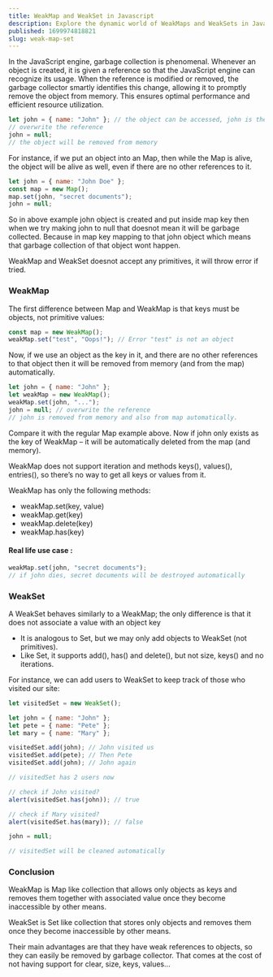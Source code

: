 ```yaml
---
title: WeakMap and WeakSet in Javascript
description: Explore the dynamic world of WeakMaps and WeakSets in JavaScript, unraveling their unique features and applications for efficient memory management.
published: 1699974818821
slug: weak-map-set
---
```


In the JavaScript engine, garbage collection is phenomenal. Whenever an object is created, it is given a reference so that the JavaScript engine can recognize its usage. When the reference is modified or removed, the garbage collector smartly identifies this change, allowing it to promptly remove the object from memory. This ensures optimal performance and efficient resource utilization.

```javascript showLineNumbers
let john = { name: "John" }; // the object can be accessed, john is the reference to it
// overwrite the reference
john = null;
// the object will be removed from memory
```

For instance, if we put an object into an Map, then while the Map is alive, the object will be alive as well, even if there are no other references to it.

```javascript showLineNumbers
let john = { name: "John Doe" };
const map = new Map();
map.set(john, "secret documents");
john = null;
```

So in above example <Highlight>john</Highlight> object is created and put inside <Highlight>map</Highlight> key then when we try making john to null that doesnot mean it will be garbage collected.
Because in <Highlight>map</Highlight> key mapping to that <Highlight>john</Highlight> object which means that garbage collection of that object wont happen.

<Note>
  WeakMap and WeakSet doesnot accept any primitives, it will throw error if
  tried.
</Note>

### WeakMap

The first difference between Map and WeakMap is that keys must be objects, not primitive values:

```javascript showLineNumbers
const map = new WeakMap();
weakMap.set("test", "Oops!"); // Error "test" is not an object
```

Now, if we use an object as the key in it, and there are no other references to that object then it will be removed from memory (and from the map) automatically.

```javascript showLineNumbers
let john = { name: "John" };
let weakMap = new WeakMap();
weakMap.set(john, "...");
john = null; // overwrite the reference
// john is removed from memory and also from map automatically.
```

Compare it with the regular Map example above. Now if john only exists as the key of WeakMap – it will be automatically deleted from the map (and memory).

WeakMap does not support iteration and methods <Snippet>keys()</Snippet>, <Snippet>values()</Snippet>, <Snippet>entries()</Snippet>, so there’s no way to get all keys or values from it.

WeakMap has only the following methods:

- <Snippet>weakMap.set(key, value)</Snippet>
- <Snippet>weakMap.get(key)</Snippet>
- <Snippet>weakMap.delete(key)</Snippet>
- <Snippet>weakMap.has(key)</Snippet>

#### Real life use case :

```javascript showLineNumbers
weakMap.set(john, "secret documents");
// if john dies, secret documents will be destroyed automatically
```

### WeakSet

A WeakSet behaves similarly to a WeakMap; the only difference is that it does not associate a value with an object key

- It is analogous to Set, but we may only add objects to WeakSet (not primitives).
- Like Set, it supports <Snippet>add()</Snippet>, <Snippet>has()</Snippet> and <Snippet>delete()</Snippet>, but not <Snippet>size</Snippet>, <Snippet>keys()</Snippet> and no iterations.

For instance, we can add users to WeakSet to keep track of those who visited our site:

```javascript showLineNumbers
let visitedSet = new WeakSet();

let john = { name: "John" };
let pete = { name: "Pete" };
let mary = { name: "Mary" };

visitedSet.add(john); // John visited us
visitedSet.add(pete); // Then Pete
visitedSet.add(john); // John again

// visitedSet has 2 users now

// check if John visited?
alert(visitedSet.has(john)); // true

// check if Mary visited?
alert(visitedSet.has(mary)); // false

john = null;

// visitedSet will be cleaned automatically
```

### Conclusion

<Highlight>WeakMap</Highlight> is <Highlight>Map</Highlight> like collection that
allows only objects as keys and removes them together with associated value once
they become inaccessible by other means.

<Highlight>WeakSet</Highlight> is <Highlight>Set</Highlight> like collection that
stores only objects and removes them once they become inaccessible by other means.

Their main advantages are that they have weak references to objects, so they can easily be removed by garbage collector. That comes at the cost of not having support for clear, size, keys, values…
